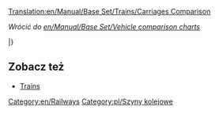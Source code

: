 [[Translation:en/Manual/Base Set/Trains/Carriages Comparison]]

''Wrócić do [[en/Manual/Base Set/Vehicle comparison charts]]''{{en/-right}}

<!--{{TrainCarriageHeader}}-->{{pl/NagłówekWagonuKolejowego}}

{{en/TrainCarriageRow|climate=TSR_
|name=[[pl/Manual/Base Set/Trains/Wagon opancerzony|Armoured Van]] [[File:en/Armouredvan.png]]
|costGBP=1,494
|costUSD=2,988
|weightEmpty=30
|weightRail=32
|weightMonoRail=33 
|weightMagLev=33
|cargoType=kosztowności/złoto/diamenty
|capacityRail=20 worków
|capacityMonoRail=25 bags
|capacityMagLev=27 bags
}}

{{en/TrainCarriageRow|
___Y|[[en/Manual/Base Set/Trains/Battery Truck]]|1,148|2,296|18|23|24|25|batteries|22|27|29}}

{{en/TrainCarriageRow|
___Y|[[en/Manual/Base Set/Trains/Bubble Van]]|1,113|2,226|21|22|22|22|bubbles|20|25|27}}

{{en/TrainCarriageRow|
___Y|[[en/Manual/Base Set/Trains/Candyfloss Hopper]]|1,042|2,084|20|50|55|57|candyfloss|30 tonnes|35 tonnes|37 tonnes}}

{{en/TrainCarriageRow|
TS__|[[pl/Manual/Base Set/Trains/Wagon na węgiel|Coal Car]] [[File:en/Coaltruck.png]]|1,031|2,062|18|48|53|55|węgiel|30 ton|35 tonnes|37 tonnes}}

{{en/TrainCarriageRow|___Y|[[en/Manual/Base Set/Trains/Cola Tanker]]|1,066|2,132|24|49|54|56|cola|25,000 litres|30,000 litres|32,000 litres}}

{{en/TrainCarriageRow|
__R_|[[pl/Manual/Base Set/Trains/Wagon na rudę miedzi|Copper Ore Hopper]] [[File:en/Copperorehopper.png]]|1,048|2,096|19|49|54|56|ruda miedzi|30 ton|35 tonnes|37 tonnes}}

{{en/TrainCarriageRow|
___Y|[[en/Manual/Base Set/Trains/Fizzy Drink Truck]]|1,130|2,260|18|21|21|22|fizzy drinks|25|30|32}}

{{en/TrainCarriageRow|
_SR_|[[pl/Manual/Base Set/Trains/Wagon na żywność|Food Van]] [[File:en/Foodvan.png]]|1,119|2,238|22|47|52|54|żywność|25 ton|30 tonnes|32 tonnes}}

{{en/TrainCarriageRow|
__R_|[[pl/Manual/Base Set/Trains/Wagon na owoce|Fruit Truck]] [[File:en/Fruittruck.png]]|1,066|2,132|18|43|48|50|owoc|25 ton|30 tonnes|32 tonnes}}

{{en/TrainCarriageRow|
TSR_|[[pl/Manual/Base Set/Trains/Wagon towarowy|Goods Van]] [[File:en/Goodsvan.png]]|1,113|2,226|21|33|36|37|towary|25 skrzyń|30 crates|32 crates}}

{{en/TrainCarriageRow|
TSR_|[[pl/Manual/Base Set/Trains/Wagon na ziarno|Grain Hopper]] [[File:en/Grainhopper.png]]|1,066|2,132|19|49|54|56|ziarno|30 tonnes|35 tonnes|37 tonnes}}

{{en/TrainCarriageRow|
T___|[[pl/Manual/Base Set/Trains/Wagon na rudę żelaza|Iron Ore Hopper]] [[File:en/Ironorehopper.png]]|1,048|2,096|19|49|54|56|ruda żelaza|30 ton|35 tonnes|37 tonnes}}

{{en/TrainCarriageRow|
TS__|[[pl/Manual/Base Set/Trains/Wagon na żywiec|Livestock Van]] [[File:en/Livestockvan.png]]|1,125|2,250|20|24|25|26|żywiec|25 sztuk|30 items|32 items}}

{{en/TrainCarriageRow|
TSRY|[[pl/Manual/Base Set/Trains/Wagon pocztowy|Mail Van]] [[File:en/Mailvan.png]]|1,335|2,670|21|28|29|30|poczta|30 toreb|35 bags|37 bags}}

{{en/TrainCarriageRow|
TSR_|[[pl/Manual/Base Set/Trains/Cysterna na ropę|Oil Tanker]] [[File:en/Oiltanker.png]]|1,171|2,342|24|54|59|61|nafta|30,000|35,000|37,000 litrów}}

{{en/TrainCarriageRow|
_S__|[[pl/Manual/Base Set/Trains/Wagon na papier|Paper Truck]] [[File:en/Papertruck.png]]|1,148|2,296|18|38|43|45|papier|20 ton|25 tonnes|27 tonnes}}

{{en/TrainCarriageRow|
TSRY|[[pl/Manual/Base Set/Trains/Przewóz pasażerski|Passenger Carriage]] [[File:en/Passengercarriage.png]]|1,447|2,894|25|27|27|27|pasażerowie|40|45|47}}

{{en/TrainCarriageRow|
___Y|[[en/Manual/Base Set/Trains/Plastic Truck]]|1,119|2,238|18|48|53|55|plastic|30,000 litres|35,000 litres|37,000 litres}}

{{en/TrainCarriageRow|
__R_|[[pl/Manual/Base Set/Trains/Wagon na kauczuk|Rubber Truck]] [[File:en/Rubbertruck.png]]|1,083|2,166|19|40|45|47|kauczuk|21,000 litrów|26,000 litrów|28,000 litrów}}

{{en/TrainCarriageRow|
T___|[[pl/Manual/Base Set/Trains/Wagon na stal|Steel Truck]] [[File:en/Steeltruck.png]]|1,148|2,296|18|38|43|45|stal|20 ton|25 ton|27 ton}}

{{en/TrainCarriageRow|
___Y|[[en/Manual/Base Set/Trains/Sugar Truck]]|1,031|2,062|19|49|54|56|sugar|30 tonnes|35 tonnes|37 tonnes}}

{{en/TrainCarriageRow|
___Y|[[en/Manual/Base Set/Trains/Sweet Van]]|1,060|2,120|21|28|30|31|sweets|25 bags|30 bags|32 bags}}

{{en/TrainCarriageRow|
___Y|[[en/Manual/Base Set/Trains/Toffee Hopper]]|1,125|2,250|20|50|55|57|toffee|30 tonnes|35 tonnes|37 tonnes}}

{{en/TrainCarriageRow|
___Y|[[en/Manual/Base Set/Trains/Toy Van]]|1,072|2,144|21|23|24|24|toys|20|25|27}}

{{en/TrainCarriageRow|
__R_|[[pl/Manual/Base Set/Trains/Cysterna na wodę|Water Tanker]] [[File:en/Watertanker.png]]|1,166|2,332|25|50|55|57|woda|25,000 litrów|30,000 litrów|32,000 litrów}}

{{en/TrainCarriageRow|
TSR_|[[pl/Manual/Base Set/Trains/Wagon na drewno|Wood Truck]] [[File:en/Woodtruck.png]]|1,060|2,120|16|46|51|53|drewno|30 ton|35 ton|37 ton}}

|}

==Zobacz też==
* [[pl/Manual/Pociągi#Lista lokomotyw i wagonów|Trains]]

[[Category:en/Railways]][[Category:pl/Szyny kolejowe]]